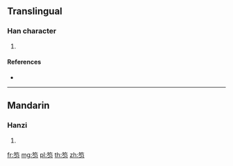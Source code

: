 {{character info/new}}
==Translingual==

===Han character===
{{Han char|rn=118|rad=竹|as=04|sn=10|four=88127|canj=HPMM}}

# {{defn|Han|sort=竹04}}

====References====
* {{Han ref|kx=0878.180|dkj=25870|dj=1306.290|hdz=52952.020|uh=7B09|ud=31497|bh=D347|bd=54087}}

----

==Mandarin==

===Hanzi===
{{cmn-hanzi|pin=[[zhěn]] ([[zhen3]])|wg=chen<sup>3</sup>}}

# {{defn|lang=cmn|sort=竹04}}

[[fr:笉]]
[[mg:笉]]
[[pl:笉]]
[[th:笉]]
[[zh:笉]]